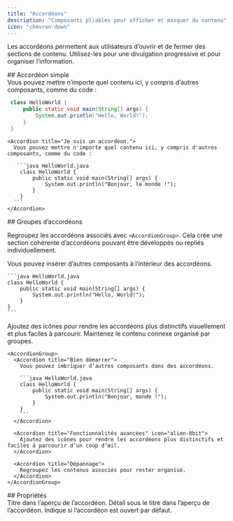 ```yaml
---
title: "Accordéons"
description: "Composants pliables pour afficher et masquer du contenu"
icon: "chevron-down"
---
```



Les accordéons permettent aux utilisateurs d’ouvrir et de fermer des sections de contenu. Utilisez-les pour une divulgation progressive et pour organiser l’information.

<div id="single-accordion">
  ## Accordéon simple
</div>

<Accordion title="Je suis un accordéon.">
  Vous pouvez mettre n’importe quel contenu ici, y compris d’autres composants, comme du code :

  ```java HelloWorld.java
   class HelloWorld {
       public static void main(String[] args) {
           System.out.println("Hello, World!");
       }
   }
  ```
</Accordion>

````mdx Exemple d’accordéon
<Accordion title="Je suis un accordéon.">
  Vous pouvez mettre n'importe quel contenu ici, y compris d'autres composants, comme du code :

   ```java HelloWorld.java
    class HelloWorld {
        public static void main(String[] args) {
            System.out.println("Bonjour, le monde !");
        }
    }
  ```
</Accordion>
````

<div id="accordion-groups">
  ## Groupes d’accordéons
</div>

Regroupez les accordéons associés avec `<AccordionGroup>`. Cela crée une section cohérente d’accordéons pouvant être développés ou repliés individuellement.

<AccordionGroup>
  <Accordion title="Prise en main">
    Vous pouvez insérer d’autres composants à l’intérieur des accordéons.

    ```java HelloWorld.java
    class HelloWorld {
        public static void main(String[] args) {
            System.out.println("Hello, World!");
        }
    }
    ```
  </Accordion>

  <Accordion title="Fonctionnalités avancées" icon="bot">
    Ajoutez des icônes pour rendre les accordéons plus distinctifs visuellement et plus faciles à parcourir.
  </Accordion>

  <Accordion title="Dépannage">
    Maintenez le contenu connexe organisé par groupes.
  </Accordion>
</AccordionGroup>

````mdx Exemple de groupe d’accordéons
<AccordionGroup>
  <Accordion title="Bien démarrer">
    Vous pouvez imbriquer d’autres composants dans des accordéons.

    ```java HelloWorld.java
    class HelloWorld {
        public static void main(String[] args) {
            System.out.println("Bonjour, monde !");
        }
    }
    ```
  </Accordion>

  <Accordion title="Fonctionnalités avancées" icon="alien-8bit">
    Ajoutez des icônes pour rendre les accordéons plus distinctifs et faciles à parcourir d’un coup d’œil.
  </Accordion>

  <Accordion title="Dépannage">
    Regroupez les contenus associés pour rester organisé.
  </Accordion>
</AccordionGroup>
````

<div id="properties">
  ## Propriétés
</div>

<ResponseField name="title" type="string" required>
  Titre dans l’aperçu de l’accordéon.
</ResponseField>

<ResponseField name="description" type="string">
  Détail sous le titre dans l’aperçu de l’accordéon.
</ResponseField>

<ResponseField name="defaultOpen" type="boolean" default="false">
  Indique si l’accordéon est ouvert par défaut.
</ResponseField>

<IconsOptional />